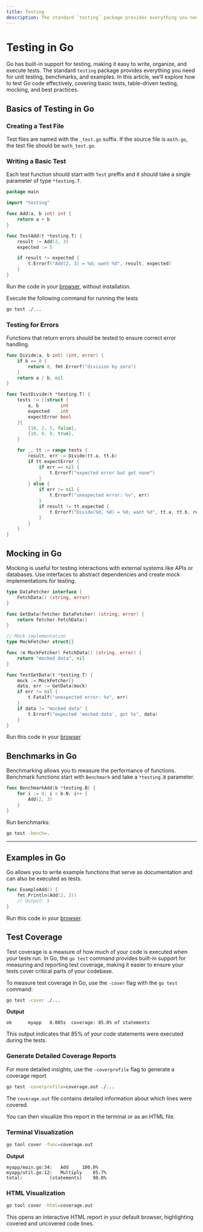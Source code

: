 ```yaml
---
title: Testing
description: The standard `testing` package provides everything you need for unit testing, benchmarks, and examples
---
```


# Testing in Go

Go has built-in support for testing, making it easy to write, organize, and execute tests. The standard `testing` package provides everything you need for unit testing, benchmarks, and examples. In this article, we’ll explore how to test Go code effectively, covering basic tests, table-driven testing, mocking, and best practices.

## Basics of Testing in Go

### Creating a Test File
Test files are named with the `_test.go` suffix. If the source file is `math.go`, the test file should be `math_test.go`.

### Writing a Basic Test
Each test function should start with `Test` preffix and it should take a single parameter of type `*testing.T`.

```go
package main

import "testing"

func Add(a, b int) int {
	return a + b
}

func TestAdd(t *testing.T) {
	result := Add(2, 3)
	expected := 5

	if result != expected {
		t.Errorf("Add(2, 3) = %d; want %d", result, expected)
	}
}
```

Run the code in your [browser](https://goplay.followthepattern.net/snippet/mZNb0eB0AlZ), without installation.

Execute the following command for running the tests

```bash
go test ./...
```

### Testing for Errors

Functions that return errors should be tested to ensure correct error handling.

```go
func Divide(a, b int) (int, error) {
	if b == 0 {
		return 0, fmt.Errorf("division by zero")
	}
	return a / b, nil
}

func TestDivide(t *testing.T) {
	tests := []struct {
		a, b        int
		expected    int
		expectError bool
	}{
		{10, 2, 5, false},
		{10, 0, 0, true},
	}

	for _, tt := range tests {
		result, err := Divide(tt.a, tt.b)
		if tt.expectError {
			if err == nil {
				t.Errorf("expected error but got none")
			}
		} else {
			if err != nil {
				t.Errorf("unexpected error: %v", err)
			}
			if result != tt.expected {
				t.Errorf("Divide(%d, %d) = %d; want %d", tt.a, tt.b, result, tt.expected)
			}
		}
	}
}
```

## Mocking in Go

Mocking is useful for testing interactions with external systems like APIs or databases. Use interfaces to abstract dependencies and create mock implementations for testing.

```go copy {12,18}
type DataFetcher interface {
	FetchData() (string, error)
}

func GetData(fetcher DataFetcher) (string, error) {
	return fetcher.FetchData()
}

// Mock implementation
type MockFetcher struct{}

func (m MockFetcher) FetchData() (string, error) {
	return "mocked data", nil
}

func TestGetData(t *testing.T) {
	mock := MockFetcher{}
	data, err := GetData(mock)
	if err != nil {
		t.Fatalf("unexpected error: %v", err)
	}
	if data != "mocked data" {
		t.Errorf("expected 'mocked data', got %s", data)
	}
}
```

Run this code in your [browser](https://goplay.followthepattern.net/snippet/96T16ZoX6dY)

## Benchmarks in Go

Benchmarking allows you to measure the performance of functions. Benchmark functions start with `Benchmark` and take a `*testing.B` parameter.

```go
func BenchmarkAdd(b *testing.B) {
	for i := 0; i < b.N; i++ {
		Add(2, 3)
	}
}
```

Run benchmarks:
```bash
go test -bench=.
```

---

## Examples in Go

Go allows you to write example functions that serve as documentation and can also be executed as tests.

```go
func ExampleAdd() {
	fmt.Println(Add(2, 3))
	// Output: 5
}
```

Run this code in your [browser](https://goplay.followthepattern.net/snippet/Lr8n5-IBMuj).


## Test Coverage

Test coverage is a measure of how much of your code is executed when your tests run. In Go, the `go test` command provides built-in support for measuring and reporting test coverage, making it easier to ensure your tests cover critical parts of your codebase.

To measure test coverage in Go, use the `-cover` flag with the `go test` command:

```bash
go test -cover ./...
```

**Output**
```
ok  	myapp	0.005s	coverage: 85.0% of statements
```

This output indicates that 85% of your code statements were executed during the tests.

### Generate Detailed Coverage Reports

For more detailed insights, use the `-coverprofile` flag to generate a coverage report

```bash
go test -coverprofile=coverage.out ./...
```

The `coverage.out` file contains detailed information about which lines were covered.

You can then visualize this report in the terminal or as an HTML file.

### Terminal Visualization
```bash
go tool cover -func=coverage.out
```

**Output**
```
myapp/main.go:34:	Add		100.0%
myapp/util.go:12:	Multiply	85.7%
total:			(statements)	90.0%
```

### HTML Visualization
```bash
go tool cover -html=coverage.out
```

This opens an interactive HTML report in your default browser, highlighting covered and uncovered code lines.